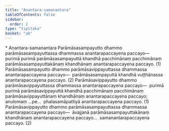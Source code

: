 ```yaml
---
title: "Anantara-samanantara"
tableOfContents: false
sidebar:
  order: 2
type: "tipitaka"
basket: "ab"
---
```



<DynamicBreadcrumb />

<Paragraph type="center">
* Anantara-samanantara
</Paragraph>

<Division number="68">

<Paragraph number="2256">
Parāmāsasampayutto dhammo parāmāsasampayuttassa dhammassa anantarapaccayena paccayo—  purimā purimā parāmāsasampayuttā khandhā pacchimānaṃ pacchimānaṃ parāmāsasampayuttakānaṃ khandhānaṃ anantarapaccayena paccayo. (1)
</Paragraph>

<Paragraph number="2257">
Parāmāsasampayutto dhammo parāmāsavippayuttassa dhammassa anantarapaccayena paccayo—  parāmāsasampayuttā khandhā vuṭṭhānassa anantarapaccayena paccayo. (2)
</Paragraph>

</Division>
<Division number="69">

<Paragraph number="2258">
Parāmāsavippayutto dhammo parāmāsavippayuttassa dhammassa anantarapaccayena paccayo—  purimā purimā parāmāsavippayuttā khandhā pacchimānaṃ pacchimānaṃ parāmāsavippayuttānaṃ khandhānaṃ anantarapaccayena paccayo; anulomaṃ …pe…  phalasamāpattiyā anantarapaccayena paccayo. (1)
</Paragraph>

<Paragraph number="2259">
Parāmāsavippayutto dhammo parāmāsasampayuttassa dhammassa anantarapaccayena paccayo—  āvajjanā parāmāsasampayuttakānaṃ khandhānaṃ anantarapaccayena paccayo…  samanantarapaccayena paccayo. (2)
</Paragraph>
</Division>
